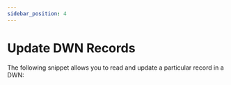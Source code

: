 ```yaml
---
sidebar_position: 4
---
```



# Update DWN Records

The following snippet allows you to read and update a particular record in a DWN:

<CodeSnippet functionName="updateDwnRecord" />
